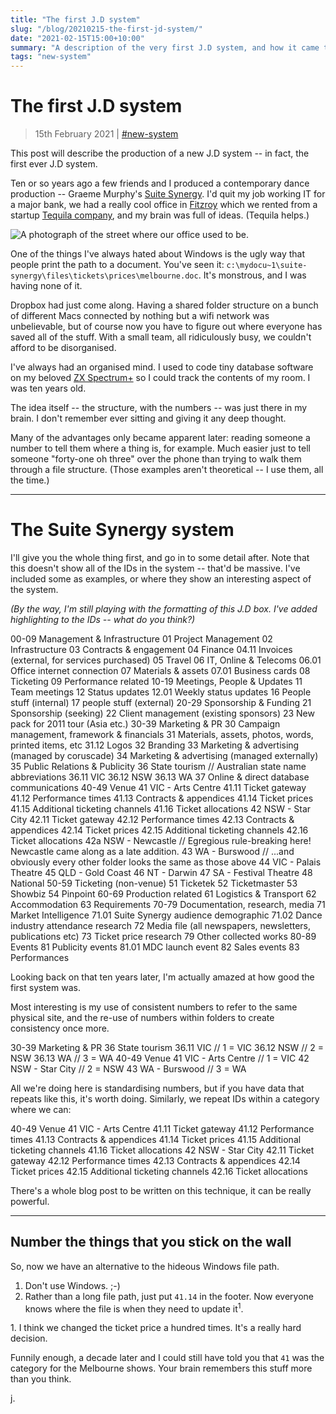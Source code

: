 ```yaml
---
title: "The first J.D system"
slug: "/blog/20210215-the-first-jd-system/"
date: "2021-02-15T15:00+10:00"
summary: "A description of the very first J.D system, and how it came to be."
tags: "new-system"
---
```



# The first J.D system

> 15th February 2021 | [#new-system](/blog/tags/new-system/)

This post will describe the production of a new J.D system -- in fact, the first ever J.D system.

Ten or so years ago a few friends and I produced a contemporary dance production -- Graeme Murphy's [Suite Synergy](https://duckduckgo.com/?q=%22suite+synergy%22+graeme+murphy&ia=web). I'd quit my job working IT for a major bank, we had a really cool office in [Fitzroy](https://duckduckgo.com/?t=ffab&q=fitzroy+melbourne&ia=web) which we rented from a startup [Tequila company](https://tequilatromba.com/product/), and my brain was full of ideas. (Tequila helps.)

<Image
	src={fitzroy_street}
	alt="A photograph of the street where our office used to be."
/>

One of the things I've always hated about Windows is the ugly way that people print the path to a document. You've seen it: <code style="white-space: break-spaces;">c:\mydocu~1\suite-synergy\files\tickets\prices\melbourne.doc</code>. It's monstrous, and I was having none of it.

Dropbox had just come along. Having a shared folder structure on a bunch of different Macs connected by nothing but a wifi network was unbelievable, but of course now you have to figure out where everyone has saved all of the stuff. With a small team, all ridiculously busy, we couldn't afford to be disorganised.

I've always had an organised mind. I used to code tiny database software on my beloved [ZX Spectrum+](https://en.wikipedia.org/wiki/ZX_Spectrum#ZX_Spectrum+) so I could track the contents of my room. I was ten years old.

The idea itself -- the structure, with the numbers -- was just there in my brain. I don't remember ever sitting and giving it any deep thought.

Many of the advantages only became apparent later: reading someone a number to tell them where a thing is, for example. Much easier just to tell someone "forty-one oh three" over the phone than trying to walk them through a file structure. (Those examples aren't theoretical -- I use them, all the time.)

---

# The Suite Synergy system

I'll give you the whole thing first, and go in to some detail after. Note that this doesn't show all of the IDs in the system -- that'd be massive. I've included some as examples, or where they show an interesting aspect of the system.

_(By the way, I'm still playing with the formatting of this J.D box. I've added highlighting to the IDs -- what do you think?)_

<ACIDbox>
	<Area>00-09 Management & Infrastructure</Area>
	<Category>01 Project Management</Category>
	<Category>02 Infrastructure</Category>
	<Category>03 Contracts & engagement</Category>
	<Category>04 Finance</Category>
	<ID>04.11 Invoices (external, for services purchased)</ID>
	<Category>05 Travel</Category>
	<Category>06 IT, Online & Telecoms</Category>
	<ID>06.01 Office internet connection</ID>
	<Category>07 Materials & assets</Category>
	<ID>07.01 Business cards</ID>
	<Category>08 Ticketing</Category>
	<Category>09 Performance related</Category>
	<BlankRow />
	<Area>10-19 Meetings, People & Updates</Area>
	<Category>11 Team meetings</Category>
	<Category>12 Status updates</Category>
	<ID>12.01 Weekly status updates</ID>
	<Category>16 People stuff (internal)</Category>
	<Category>17 people stuff (external)</Category>
	<BlankRow />
	<Area>20-29 Sponsorship & Funding</Area>
	<Category>21 Sponsorship (seeking)</Category>
	<Category>22 Client management (existing sponsors)</Category>
	<Category>23 New pack for 2011 tour (Asia etc.)</Category>
	<BlankRow />
	<Area>30-39 Marketing & PR</Area>
	<Category>30 Campaign management, framework & financials</Category>
	<Category>31 Materials, assets, photos, words, printed items, etc</Category>
	<ID>31.12 Logos</ID>
	<Category>32 Branding</Category>
	<Category>33 Marketing & advertising (managed by coruscade)</Category>
	<Category>34 Marketing & advertising (managed externally)</Category>
	<Category>35 Public Relations & Publicity</Category>
	<Category>36 State tourism</Category>
	<Comment indent={6}>// Australian state name abbreviations</Comment>
	<ID>36.11 VIC</ID>
	<ID>36.12 NSW</ID>
	<ID>36.13 WA</ID>
	<Category>37 Online & direct database communications</Category>
	<BlankRow />
	<Area>40-49 Venue</Area>
	<Category>41 VIC - Arts Centre</Category>
	<ID>41.11 Ticket gateway</ID>
	<ID>41.12 Performance times</ID>
	<ID>41.13 Contracts & appendices</ID>
	<ID>41.14 Ticket prices</ID>
	<ID>41.15 Additional ticketing channels</ID>
	<ID>41.16 Ticket allocations</ID>
	<Category>42 NSW - Star City</Category>
	<ID>42.11 Ticket gateway</ID>
	<ID>42.12 Performance times</ID>
	<ID>42.13 Contracts & appendices</ID>
	<ID>42.14 Ticket prices</ID>
	<ID>42.15 Additional ticketing channels</ID>
	<ID>42.16 Ticket allocations</ID>
	<Category>42a NSW - Newcastle</Category>
	<Comment indent={6}>
		// Egregious rule-breaking here! Newcastle came along as a late addition.
	</Comment>
	<Category>43 WA - Burswood</Category>
	<Comment indent={6}>
		// ...and obviously every other folder looks the same as those above
	</Comment>
	<Category>44 VIC - Palais Theatre</Category>
	<Category>45 QLD - Gold Coast</Category>
	<Category>46 NT - Darwin</Category>
	<Category>47 SA - Festival Theatre</Category>
	<Category>48 National</Category>
	<BlankRow />
	<Area>50-59 Ticketing (non-venue)</Area>
	<Category>51 Ticketek</Category>
	<Category>52 Ticketmaster</Category>
	<Category>53 Showbiz</Category>
	<Category>54 Pinpoint</Category>
	<BlankRow />
	<Area>60-69 Production related</Area>
	<Category>61 Logistics & Transport</Category>
	<Category>62 Accommodation</Category>
	<Category>63 Requirements</Category>
	<BlankRow />
	<Area>70-79 Documentation, research, media</Area>
	<Category>71 Market Intelligence</Category>
	<ID>71.01 Suite Synergy audience demographic</ID>
	<ID>71.02 Dance industry attendance research</ID>
	<Category>
		72 Media file (all newspapers, newsletters, publications etc)
	</Category>
	<Category>73 Ticket price research</Category>
	<Category>79 Other collected works</Category>
	<BlankRow />
	<Area>80-89 Events</Area>
	<Category>81 Publicity events</Category>
	<ID>81.01 MDC launch event</ID>
	<Category>82 Sales events</Category>
	<Category>83 Performances</Category>
</ACIDbox>

Looking back on that ten years later, I'm actually amazed at how good the first system was.

Most interesting is my use of consistent numbers to refer to the same physical site, and the re-use of numbers within folders to create consistency once more.

<ACIDbox>
	<Area>30-39 Marketing & PR</Area>
	<Category>36 State tourism</Category>
	<ID>
		36.11 VIC <Comment indent={7}>// 1 = VIC</Comment>
	</ID>
	<ID>
		36.12 NSW <Comment indent={7}>// 2 = NSW</Comment>
	</ID>
	<ID>
		36.13 WA <Comment indent={8}>// 3 = WA</Comment>
	</ID>
	<BlankRow />
	<Area>40-49 Venue</Area>
	<Category>
		41 VIC - Arts Centre <Comment>// 1 = VIC</Comment>
	</Category>
	<Category>
		42 NSW - Star City <Comment indent={2}>// 2 = NSW</Comment>
	</Category>
	<Category>
		43 WA - Burswood <Comment indent={4}>// 3 = WA</Comment>
	</Category>
</ACIDbox>

All we're doing here is standardising numbers, but if you have data that repeats like this, it's worth doing. Similarly, we repeat IDs within a category where we can:

<ACIDbox>
	<Area>40-49 Venue</Area>
	<Category>41 VIC - Arts Centre</Category>
	<ID>41.11 Ticket gateway</ID>
	<ID>41.12 Performance times</ID>
	<ID>41.13 Contracts & appendices</ID>
	<ID>41.14 Ticket prices</ID>
	<ID>41.15 Additional ticketing channels</ID>
	<ID>41.16 Ticket allocations</ID>
	<Category>42 NSW - Star City</Category>
	<ID>42.11 Ticket gateway</ID>
	<ID>42.12 Performance times</ID>
	<ID>42.13 Contracts & appendices</ID>
	<ID>42.14 Ticket prices</ID>
	<ID>42.15 Additional ticketing channels</ID>
	<ID>42.16 Ticket allocations</ID>
</ACIDbox>

There's a whole blog post to be written on this technique, it can be really powerful.

---

## Number the things that you stick on the wall

So, now we have an alternative to the hideous Windows file path.

1. Don't use Windows. ;-)
2. Rather than a long file path, just put `41.14` in the footer. Now everyone knows where the file is when they need to update it<sup>1</sup>.

<Footnote indent>
	1. I think we changed the ticket price a hundred times. It's a really hard
	decision.
</Footnote>

Funnily enough, a decade later and I could still have told you that `41` was the category for the Melbourne shows. Your brain remembers this stuff more than you think.

j.
